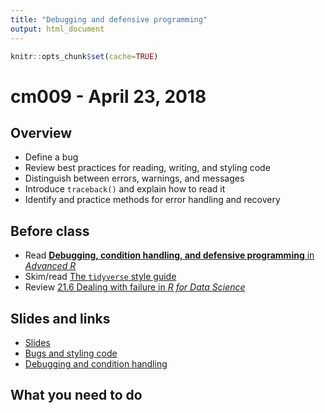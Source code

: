 ```yaml
---
title: "Debugging and defensive programming"
output: html_document
---
```


```r
knitr::opts_chunk$set(cache=TRUE)
```

# cm009 - April 23, 2018

## Overview

* Define a bug
* Review best practices for reading, writing, and styling code
* Distinguish between errors, warnings, and messages
* Introduce `traceback()` and explain how to read it
* Identify and practice methods for error handling and recovery

## Before class

* Read [**Debugging, condition handling, and defensive programming** in *Advanced R*](http://adv-r.had.co.nz/Exceptions-Debugging.html)
* Skim/read [The `tidyverse` style guide](http://style.tidyverse.org/)
* Review [21.6 Dealing with failure in *R for Data Science*](http://r4ds.had.co.nz/iteration.html#dealing-with-failure)

## Slides and links

* [Slides](extras/cm009_slides.html)
* [Bugs and styling code](program_style.html)
* [Debugging and condition handling](program_condition_handle.html)

## What you need to do

